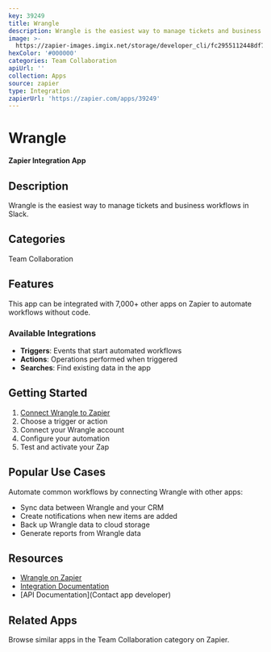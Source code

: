 ```yaml
---
key: 39249
title: Wrangle
description: Wrangle is the easiest way to manage tickets and business workflows in Slack.
image: >-
  https://zapier-images.imgix.net/storage/developer_cli/fc2955112448df7102712275633468b4.png?auto=format%2Ccompress&ixlib=python-3.0.0&q=50
hexColor: '#000000'
categories: Team Collaboration
apiUrl: ''
collection: Apps
source: zapier
type: Integration
zapierUrl: 'https://zapier.com/apps/39249'
---
```

# Wrangle

**Zapier Integration App**

## Description

Wrangle is the easiest way to manage tickets and business workflows in Slack.

## Categories

Team Collaboration

## Features

This app can be integrated with 7,000+ other apps on Zapier to automate workflows without code.

### Available Integrations

- **Triggers**: Events that start automated workflows
- **Actions**: Operations performed when triggered
- **Searches**: Find existing data in the app

## Getting Started

1. [Connect Wrangle to Zapier](https://zapier.com/apps/39249)
2. Choose a trigger or action
3. Connect your Wrangle account
4. Configure your automation
5. Test and activate your Zap

## Popular Use Cases

Automate common workflows by connecting Wrangle with other apps:

- Sync data between Wrangle and your CRM
- Create notifications when new items are added
- Back up Wrangle data to cloud storage
- Generate reports from Wrangle data

## Resources

- [Wrangle on Zapier](https://zapier.com/apps/39249)
- [Integration Documentation](https://zapier.com/apps/39249/integrations)
- [API Documentation](Contact app developer)

## Related Apps

Browse similar apps in the Team Collaboration category on Zapier.
